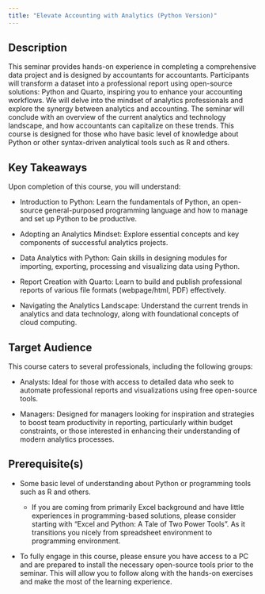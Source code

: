 ```yaml
---
title: "Elevate Accounting with Analytics (Python Version)"
---
```


## Description

This seminar provides hands-on experience in completing a comprehensive data project and is designed by accountants for accountants. Participants will transform a dataset into a professional report using open-source solutions: Python and Quarto, inspiring you to enhance your accounting workflows. We will delve into the mindset of analytics professionals and explore the synergy between analytics and accounting. The seminar will conclude with an overview of the current analytics and technology landscape, and how accountants can capitalize on these trends. This course is designed for those who have basic level of knowledge about Python or other syntax-driven analytical tools such as R and others.

## Key Takeaways

Upon completion of this course, you will understand:

- Introduction to Python: Learn the fundamentals of Python, an open-source general-purposed programming language and how to manage and set up Python to be productive.

- Adopting an Analytics Mindset: Explore essential concepts and key components of successful analytics projects. 

- Data Analytics with Python: Gain skills in designing modules for importing, exporting, processing and visualizing data using Python. 

- Report Creation with Quarto: Learn to build and publish professional reports of various file formats (webpage/html, PDF) effectively. 

- Navigating the Analytics Landscape: Understand the current trends in analytics and data technology, along with foundational concepts of cloud computing.

## Target Audience

This course caters to several professionals, including the following groups: 

- Analysts: Ideal for those with access to detailed data who seek to automate professional reports and visualizations using free open-source tools. 

- Managers: Designed for managers looking for inspiration and strategies to boost team productivity in reporting, particularly within budget constraints, or those interested in enhancing their understanding of modern analytics processes.

## Prerequisite(s)

- Some basic level of understanding about Python or programming tools such as R and others. 

  - If you are coming from primarily Excel background and have little experiences in programming-based solutions, please consider starting with "Excel and Python: A Tale of Two Power Tools". As it transitions you nicely from spreadsheet environment to programming environment.

- To fully engage in this course, please ensure you have access to a PC and are prepared to install the necessary open-source tools prior to the seminar. This will allow you to follow along with the hands-on exercises and make the most of the learning experience.